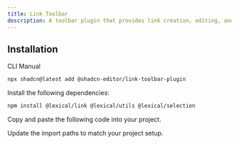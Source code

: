 ```yaml
---
title: Link Toolbar
description: A toolbar plugin that provides link creation, editing, and removal functionality with URL validation.
---
```


<ComponentPreview
  name="link-toolbar-plugin-demo"
  className="[&_.preview>[data-orientation=vertical]]:sm:max-w-[70%]"
  description="A toolbar plugin that provides link creation, editing, and removal functionality with URL validation."
/>

## Installation

<Tabs defaultValue="cli">

<TabsList>
  <TabsTrigger value="cli">CLI</TabsTrigger>
  <TabsTrigger value="manual">Manual</TabsTrigger>
</TabsList>

<TabsContent value="cli">

```bash
npx shadcn@latest add @shadcn-editor/link-toolbar-plugin
```

</TabsContent>

<TabsContent value="manual">

<Steps>

<Step>Install the following dependencies:</Step>

```bash
npm install @lexical/link @lexical/utils @lexical/selection
```

<Step>Copy and paste the following code into your project.</Step>

<ComponentSource name="link-toolbar-plugin" />

<Step>Update the import paths to match your project setup.</Step>

</Steps>

</TabsContent>

</Tabs>
